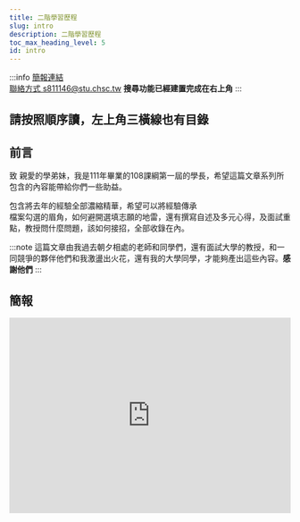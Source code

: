 ---
title: 二階學習歷程
slug: intro
description: 二階學習歷程
toc_max_heading_level: 5
id: intro
---  

:::info
[簡報連結](https://docs.google.com/presentation/d/1edUjSR5vt2WgPcIHQrdNpaFoY7yWazjcbrT-17yEIzw/edit?usp=sharing)  
[聯絡方式 s811146@stu.chsc.tw](mailto:s811146@stu.chsc.tw)
**搜尋功能已經建置完成在右上角**
:::  
## 請按照順序讀，左上角三橫線也有目錄
<DocCardList />

## 前言
致 親愛的學弟妹，我是111年畢業的108課綱第一屆的學長，希望這篇文章系列所包含的內容能帶給你們一些助益。  

包含將去年的經驗全部濃縮精華，希望可以將經驗傳承  
檔案勾選的眉角，如何避開選填志願的地雷，還有撰寫自述及多元心得，及面試重點，教授問什麼問題，該如何接招，全部收錄在內。

:::note
這篇文章由我過去朝夕相處的老師和同學們，還有面試大學的教授，和一同競爭的夥伴他們和我激盪出火花，還有我的大學同學，才能夠產出這些內容。**感謝他們**
:::
  
## 簡報  

<iframe src="https://docs.google.com/presentation/d/e/2PACX-1vQR7PWptUFfCrMbprDYErm3ojxG7sB8UP77_eLHsU8y3lsMNF7K6bDsS8R59jXnQ96aLQscSWS7Tu52/embed?start=false&loop=false&delayms=5000" frameborder="0" width="100%" height="350px" allowfullscreen="true" mozallowfullscreen="true" webkitallowfullscreen="true"></iframe>  
  
<p> </p>  
  


